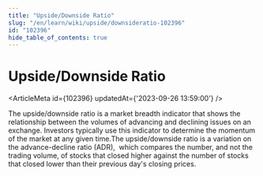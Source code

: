 ```yaml
---
title: "Upside/Downside Ratio"
slug: "/en/learn/wiki/upside/downsideratio-102396"
id: "102396"
hide_table_of_contents: true
---
```



# Upside/Downside Ratio

<ArticleMeta id={102396} updatedAt={'2023-09-26 13:59:00'} />
<div className='border-solid border-b border-t-0 my-4 border-[var(--ifm-color-gray-300)]' />

The upside/downside ratio is a market breadth indicator that shows the relationship between the volumes of advancing and declining issues on an exchange. Investors typically use this indicator to determine the momentum of the market at any given time.The upside/downside ratio is a variation on the advance-decline ratio (ADR),  which compares the number, and not the trading volume, of stocks that closed higher against the number of stocks that closed lower than their previous day's closing prices.

